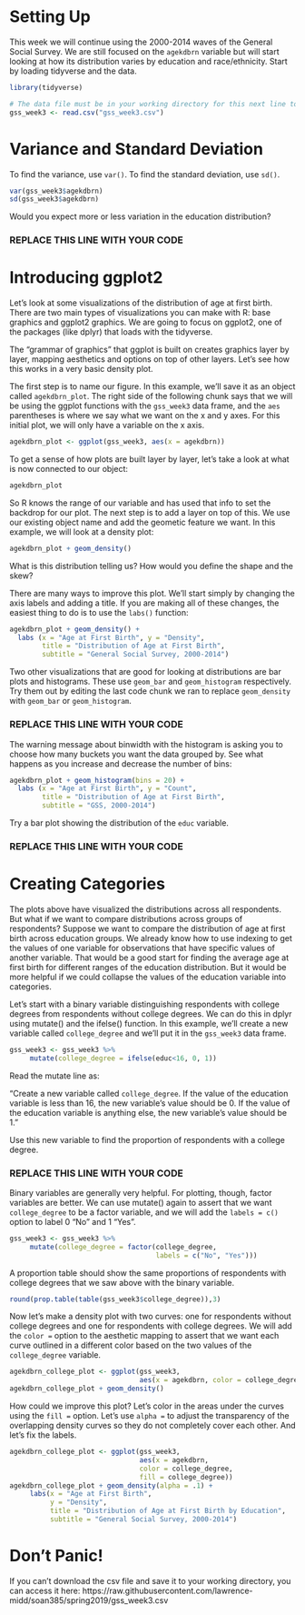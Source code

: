 # Setting Up
This week we will continue using the 2000-2014 waves of the General Social Survey. We are still focused on the `agekdbrn` variable but will start looking at how its distribution varies by education and race/ethnicity. Start by loading tidyverse and the data. 

```r
library(tidyverse)

# The data file must be in your working directory for this next line to work
gss_week3 <- read.csv("gss_week3.csv")
```


# Variance and Standard Deviation

To find the variance, use `var()`. To find the standard deviation, use `sd()`.

```r
var(gss_week3$agekdbrn)
sd(gss_week3$agekdbrn)
```

Would you expect more or less variation in the education distribution?

### REPLACE THIS LINE WITH YOUR CODE



# Introducing ggplot2
Let's look at some visualizations of the distribution of age at first birth. There are two main types of visualizations you can make with R: base graphics and ggplot2 graphics. We are going to focus on ggplot2, one of the packages (like dplyr) that loads with the tidyverse.

The "grammar of graphics" that ggplot is built on creates graphics layer by layer, mapping aesthetics and options on top of other layers. Let's see how this works in a very basic density plot.

The first step is to name our figure. In this example, we'll save it as an object called `agekdbrn_plot`. The right side of the following chunk says that we will be using the ggplot functions with the `gss_week3` data frame, and the `aes` parentheses is where we say what we want on the x and y axes. For this initial plot, we will only have a variable on the x axis.

```r
agekdbrn_plot <- ggplot(gss_week3, aes(x = agekdbrn))
```

To get a sense of how plots are built layer by layer, let's take a look at what is now connected to our object:

```r
agekdbrn_plot
```

So R knows the range of our variable and has used that info to set the backdrop for our plot. The next step is to add a layer on top of this. We use our existing object name and add the geometic feature we want. In this example, we will look at a density plot:

```r
agekdbrn_plot + geom_density()
```

What is this distribution telling us? How would you define the shape and the skew?

There are many ways to improve this plot. We'll start simply by changing the axis labels and adding a title. If you are making all of these changes, the easiest thing to do is to use the `labs()` function:

```r
agekdbrn_plot + geom_density() + 
  labs (x = "Age at First Birth", y = "Density",
        title = "Distribution of Age at First Birth",
        subtitle = "General Social Survey, 2000-2014")
```

Two other visualizations that are good for looking at distributions are bar plots and histograms. These use `geom_bar` and `geom_histogram` respectively. Try them out by editing the last code chunk we ran to replace `geom_density` with `geom_bar` or `geom_histogram`.

### REPLACE THIS LINE WITH YOUR CODE


The warning message about binwidth with the histogram is asking you to choose how many buckets you want the data grouped by. See what happens as you increase and decrease the number of bins:

```r
agekdbrn_plot + geom_histogram(bins = 20) + 
  labs (x = "Age at First Birth", y = "Count",
        title = "Distribution of Age at First Birth",
        subtitle = "GSS, 2000-2014")
```


Try a bar plot showing the distribution of the `educ` variable.

### REPLACE THIS LINE WITH YOUR CODE




# Creating Categories

The plots above have visualized the distributions across all respondents. But what if we want to compare distributions across groups of respondents? Suppose we want to compare the distribution of age at first birth across education groups. We already know how to use indexing to get the values of one variable for observations that have specific values of another variable. That would be a good start for finding the average age at first birth for different ranges of the education distribution. But it would be more helpful if we could collapse the values of the education variable into categories. 

Let's start with a binary variable distinguishing respondents with college degrees from respondents without college degrees. We can do this in dplyr using mutate() and the ifelse() function. In this example, we'll create a new variable called `college_degree` and we'll put it in the `gss_week3` data frame.

```r
gss_week3 <- gss_week3 %>%
     mutate(college_degree = ifelse(educ<16, 0, 1))
```


Read the mutate line as:

"Create a new variable called `college_degree`. If the value of the education variable is less than 16, the new variable's value should be 0. If the value of the education variable is anything else, the new variable's value should be 1."

Use this new variable to find the proportion of respondents with a college degree.

### REPLACE THIS LINE WITH YOUR CODE


Binary variables are generally very helpful. For plotting, though, factor variables are better. We can use mutate() again to assert that we want `college_degree` to be a factor variable, and we will add the `labels = c()` option to label 0 "No" and 1 "Yes".

```r
gss_week3 <- gss_week3 %>%
     mutate(college_degree = factor(college_degree,
                                    labels = c("No", "Yes")))
```

A proportion table should show the same proportions of respondents with college degrees that we saw above with the binary variable.

```r
round(prop.table(table(gss_week3$college_degree)),3)
```

Now let's make a density plot with two curves: one for respondents without college degrees and one for respondents with college degrees. We will add the `color = ` option to the aesthetic mapping to assert that we want each curve outlined in a different color based on the two values of the `college_degree` variable.

```r
agekdbrn_college_plot <- ggplot(gss_week3, 
                                aes(x = agekdbrn, color = college_degree))
agekdbrn_college_plot + geom_density()
```

How could we improve this plot? Let's color in the areas under the curves using the `fill = ` option. Let's use `alpha = ` to adjust the transparency of the overlapping density curves so they do not completely cover each other. And let's fix the labels.

```r
agekdbrn_college_plot <- ggplot(gss_week3, 
                                aes(x = agekdbrn,
                                color = college_degree, 
                                fill = college_degree))
agekdbrn_college_plot + geom_density(alpha = .1) +
     labs(x = "Age at First Birth",
          y = "Density",
          title = "Distribution of Age at First Birth by Education",
          subtitle = "General Social Survey, 2000-2014") 
```



# Don't Panic!
If you can't download the csv file and save it to your working directory, you can access it here:
https://raw.githubusercontent.com/lawrence-midd/soan385/spring2019/gss_week3.csv

